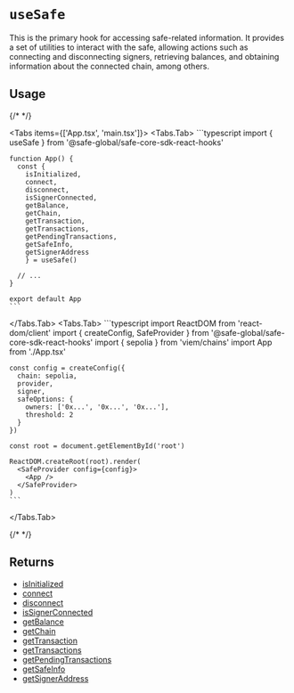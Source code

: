 
# `useSafe`

This is the primary hook for accessing safe-related information. It provides a set of utilities to interact with the safe, allowing actions such as connecting and disconnecting signers, retrieving balances, and obtaining information about the connected chain, among others.

## Usage

{/* <!-- vale off --> */}

<Tabs items={['App.tsx', 'main.tsx']}>
  <Tabs.Tab>
    ```typescript
    import { useSafe } from '@safe-global/safe-core-sdk-react-hooks'
    
    function App() {
      const {
        isInitialized,
        connect,
        disconnect,
        isSignerConnected,
        getBalance,
        getChain,
        getTransaction,
        getTransactions,
        getPendingTransactions,
        getSafeInfo,
        getSignerAddress
        } = useSafe()

      // ...
    }

    export default App
    ```
  </Tabs.Tab>
  <Tabs.Tab>
    ```typescript
    import ReactDOM from 'react-dom/client'
    import { createConfig, SafeProvider } from '@safe-global/safe-core-sdk-react-hooks'
    import { sepolia } from 'viem/chains'
    import App from './App.tsx'

    const config = createConfig({
      chain: sepolia,
      provider,
      signer,
      safeOptions: {
        owners: ['0x...', '0x...', '0x...'],
        threshold: 2
      }
    })

    const root = document.getElementById('root')
    
    ReactDOM.createRoot(root).render(
      <SafeProvider config={config}>
        <App />
      </SafeProvider>
    )
    ```
  </Tabs.Tab>
</Tabs>

{/* <!-- vale on --> */}

## Returns

- [isInitialized](./usesafe/isinitialized.mdx)
- [connect](./usesafe/connect.mdx)
- [disconnect](./usesafe/disconnect.mdx)
- [isSignerConnected](./usesafe/issignerconnected.mdx)
- [getBalance](./usesafe/getbalance.mdx)
- [getChain](./usesafe/getchain.mdx)
- [getTransaction](./usesafe/gettransaction.mdx)
- [getTransactions](./usesafe/gettransactions.mdx)
- [getPendingTransactions](./usesafe/getpendingtransactions.mdx)
- [getSafeInfo](./usesafe/getsafeinfo.mdx)
- [getSignerAddress](./usesafe/getsigneraddress.mdx)
